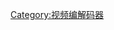 {{Navbox
| name      = 压缩软件
| title     = [[数据压缩 | -{zh-cn:数据压缩; zh-tw:資料壓縮}-]]-{zh-cn:软件; zh-tw:軟體實作;}-
| state     = {{{state|}}}
| bodyclass = hlist

| group1 = [[压缩软件比较|压缩软件]]<br />{{small|（[[压缩软件比较|比较]]）}}
| list1  =
  {{Navbox|child|groupwidth = 4em

  | group1 = [[自由软件]]
  | list1  = 
*[[7-Zip]]
*[[File Roller]]
*[[Ark]]
*{{tsl|en|Haiku Applications#Expander|Expander}}
*[[FreeArc]]
*[[Info-ZIP]]
*{{tsl|en|KGB Archiver}}
*{{tsl|en|PAQ}}
*[[Peazip]]
*[[The Unarchiver]]（仅解压）
* [[Tar|tar]]
*{{tsl|en|Xarchiver}}
*{{tsl|en|Zipeg}}
*{{tsl|en|ZPAQ}}

  | group2 = [[免費軟體]]
  | list2  = 
*{{tsl|en|Filzip}}
*[[IZArc]]
*[[LHA (檔案格式)|LHA]]
*{{tsl|en|StuffIt Expander}}（仅解压）
*{{tsl|en|TUGZip}}
*{{tsl|en|ZipGenius}}
*[[2345好压]]
*[[360压缩]]
*[[Bandizip]]

  | group3 = [[商业软件]]
  | list3  = 
*[[ARC (文件格式)|ARC]]
*[[ALZip]]
*{{tsl|en|Archive Utility}}
*[[ARJ]]
*{{tsl|en|BetterZip}}
*{{tsl|en|BulkZip}}
*{{tsl|en|JAR (software)||JAR}}
*{{tsl|en|MacBinary}}
*{{tsl|en|PKZIP|PKZIP/SecureZIP}}
*{{tsl|en|PowerArchiver}}
*{{tsl|en|StuffIt}}
*[[WinAce]]
*[[WinRAR]]
*[[WinZip]]
  }}

| group2 = 非归档压缩
| list2  =
  {{Navbox|child
  |groupwidth = 4em
  |group1=常规
  |list1=
*[[bzip2]]
*{{tsl|en|compress}}
*[[gzip]]
*{{tsl|en|lzip}}
*{{tsl|en|lzop}}
*{{tsl|en|pack (compression)||pack}}
*{{tsl|en|rzip}}
*[[Snappy]]
*{{tsl|en|XZ Utils}}
  |group2=[[可执行文件压缩|面向代码]]
  |list2=[[UPX]]
  }}

| group3 = [[数据压缩|音频压缩]]<br/>{{small|（[[音频编码格式的比较|比较]]）}}
| list3  =
  {{Navbox|child|groupwidth = 4em
  | groupstyle = padding-top:5px; padding-bottom:5px<!--No ; at the end!-->

  | group1 = [[有损数据压缩|有损]]
  | list1  = 
*{{tsl|en|Fraunhofer FDK AAC}}
*{{tsl|en|Nero AAC Codec}}
*{{tsl|en|FAAC|Freeware Advanced Audio Coder (FAAC)}}
*{{tsl|en|Helix (multimedia project)|Helix DNA Producer}}
*{{tsl|en|l3enc}}
*[[LAME]]
*{{tsl|en|TooLAME}}
*[[Libavcodec]]
*{{tsl|en|CELT|libcelt}}
*[[Opus codec|libopus]]
*[[Speex|libspeex]]
*[[Musepack]]
*[[Vorbis|libvorbis]]
* {{tsl|en|Windows Media Encoder}}
  | group2 = [[无损数据压缩|无损]]
  | list2  = 
*[[Apple Lossless|ALAC]]
*[[FLAC]]
*[[Libavcodec]]
*[[Monkey's Audio]]
* [[MPEG-4 ALS]]
*[[OptimFROG]]
*{{tsl|en|Shorten (file format)|Shorten}}
*[[TTA]] (True Audio)
*[[WavPack]]
  }}

| group4 = [[数据压缩|视频压缩]]<br/>{{small|（{{tsl|en|Comparison of video codecs|比较}}）}}
| list4  =
  {{Navbox|child|groupwidth = 4em

  | group1 = [[有损数据压缩|有损]]
  | list1  =
    {{Navbox|child|

    | group1 = {{tsl|en|MPEG-4 Part 2|MPEG-4 ASP}}
    | list1  = 
*{{tsl|en|3ivx}}
*[[DivX]]
*[[Nero Digital]]
*[[FFmpeg]]
*{{tsl|en|HDX4}}
*[[Xvid]]
    | group2 = [[H.264/MPEG-4 AVC|H.264 /<br/>MPEG-4 AVC]]
    | list2  = 
*[[CoreAVC]]
*{{tsl|en|Blu-code}}
*[[DivX]]
*[[FFmpeg]]
*[[Nero Digital]]
*[[OpenH264]]
*[[QuickTime]]
*[[X264]]
    | group3 = [[高效率视频编码|HEVC]]
    | list3  = 
*[[DivX]]
*[[X265]]
    | group4 = 其他
    | list4  = 
*{{tsl|en|CineForm}}
*{{tsl|en|Cinepak}}
*[[Daala]]
*{{tsl|en|DNxHD codec|DNxHD}}
*{{tsl|en|Helix (multimedia project)|Helix DNA Producer}}
*{{tsl|en|Indeo}}
*[[Libavcodec]]
*{{tsl|en|Dirac (video compression format)|Schrödinger (Dirac)}}
*{{tsl|en|Smart Bitrate Control||SBC}}
*{{tsl|en|Sorenson codec|Sorenson}}
*[[On2 Technologies]]
*[[Theora|libtheora]]
*{{tsl|en|libvpx}}
*{{tsl|en|Windows Media Encoder}}
*[[AV1|AOMedia Video 1（AV1）]]
  }}

| group2 = [[无损数据压缩|无损]]
| list2  = 
*{{tsl|en|FFV1}}
*{{tsl|en|Huffyuv}}
*[[Lagarith]]
*{{tsl|en|MSU Lossless Video Codec|MSU Lossless}}
*{{tsl|en|YULS}}
}}

| below = 
* 另見：[[Template:压缩方法|压缩方法]]、[[Template:多媒体压缩格式|压缩格式]]
}}<noinclude>
[[Category:软件模板|{{PAGENAME}}]]
[[Category:视频编解码器]]
</noinclude>